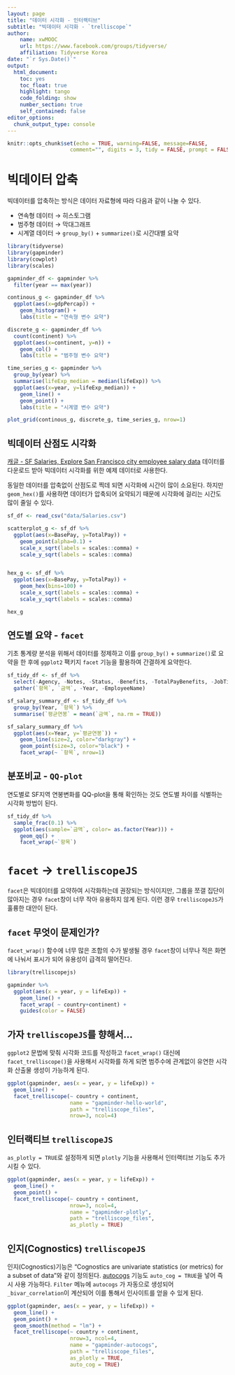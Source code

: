 ```yaml
---
layout: page
title: "데이터 시각화 - 인터랙티브"
subtitle: "빅데이터 시각화 - `trelliscope`"
author:
    name: xwMOOC
    url: https://www.facebook.com/groups/tidyverse/
    affiliation: Tidyverse Korea
date: "`r Sys.Date()`"
output:
  html_document: 
    toc: yes
    toc_float: true
    highlight: tango
    code_folding: show
    number_section: true
    self_contained: false
editor_options: 
  chunk_output_type: console
---
```



```r
knitr::opts_chunk$set(echo = TRUE, warning=FALSE, message=FALSE,
                    comment="", digits = 3, tidy = FALSE, prompt = FALSE, fig.align = 'center')

```


# 빅데이터 압축 {#bigdata-compression}

빅데이터를 압축하는 방식은 데이터 자료형에 따라 다음과 같이 나눌 수 있다.

- 연속형 데이터 &rarr; 히스토그램
- 범주형 데이터 &rarr; 막대그래프
- 시계열 데이터 &rarr; `group_by()` + `summarize()`로 시간대별 요약


```r
library(tidyverse)
library(gapminder)
library(cowplot)
library(scales)

gapminder_df <- gapminder %>% 
  filter(year == max(year))

continous_g <- gapminder_df %>% 
  ggplot(aes(x=gdpPercap)) +
    geom_histogram() +
    labs(title = "연속형 변수 요약")

discrete_g <- gapminder_df %>% 
  count(continent) %>% 
  ggplot(aes(x=continent, y=n)) +
    geom_col() +
    labs(title = "범주형 변수 요약")

time_series_g <- gapminder %>% 
  group_by(year) %>% 
  summarise(lifeExp_median = median(lifeExp)) %>% 
  ggplot(aes(x=year, y=lifeExp_median)) +
    geom_line() +
    geom_point() +
    labs(title = "시계열 변수 요약")

plot_grid(continous_g, discrete_g, time_series_g, nrow=1)
```


## 빅데이터 산점도 시각화 {#bigdata-compression-scatterplot}


[캐글 - SF Salaries, Explore San Francisco city employee salary data](https://www.kaggle.com/kaggle/sf-salaries) 데이터를 다운로드 받아 빅데이터 시각화를 위한 예제 데이터로 사용한다.

동일한 데이터를 압축없이 산점도로 찍데 되면 시각화에 시간이 많이 소요된다. 하지만 `geom_hex()`를 사용하면 데이터가 압축되어 요약되기 때문에 시각화에 걸리는 시간도 많이 줄일 수 있다.

```r
sf_df <- read_csv("data/Salaries.csv")

scatterplot_g <- sf_df %>% 
  ggplot(aes(x=BasePay, y=TotalPay)) +
    geom_point(alpha=0.1) +
    scale_x_sqrt(labels = scales::comma) +
    scale_y_sqrt(labels = scales::comma)


hex_g <- sf_df %>% 
  ggplot(aes(x=BasePay, y=TotalPay)) +
    geom_hex(bins=100) +
    scale_x_sqrt(labels = scales::comma) +
    scale_y_sqrt(labels = scales::comma)

hex_g
```


## 연도별 요약 - `facet` {#bigdata-compression-facet}

기초 통계량 분석을 위해서 데이터를 정제하고 이를 `group_by()` + `summarize()`로 요약을 한 후에 `ggplot2` 팩키지 `facet` 기능을 활용하여 간결하게 요약한다. 

```r
sf_tidy_df <- sf_df %>% 
  select(-Agency, -Notes, -Status, -Benefits, -TotalPayBenefits, -JobTitle, -Id) %>% 
  gather(`항목`, `금액`, -Year, -EmployeeName)

sf_salary_summary_df <- sf_tidy_df %>% 
  group_by(Year, `항목`) %>% 
  summarise(`평균연봉` = mean(`금액`, na.rm = TRUE))

sf_salary_summary_df %>% 
  ggplot(aes(x=Year, y=`평균연봉`)) +
    geom_line(size=2, color="darkgray") +
    geom_point(size=3, color="black") +
    facet_wrap(~ `항목`, nrow=1)
```


## 분포비교 - `QQ-plot` {#bigdata-compression-distribution}

연도별로 SF지역 연봉변화를 QQ-plot을 통해 확인하는 것도 연도별 차이를 식별하는 시각화 방법이 된다.

```r
sf_tidy_df %>% 
  sample_frac(0.1) %>% 
  ggplot(aes(sample=`금액`, color= as.factor(Year))) +
    geom_qq() +
    facet_wrap(~`항목`)
```


# `facet` &rarr; `trelliscopeJS` {#bigdata-facet2trelliscope}

`facet`은 빅데이터를 요약하여 시각화하는데 권장되는 방식이지만, 
그룹을 쪼갤 집단이 많아지는 경우 `facet`창이 너무 작아 유용하지 않게 된다.
이런 경우 `trelliscopeJS`가 훌륭한 대안이 된다.

## `facet` 무엇이 문제인가? {#bigdata-facet-problem}

`facet_wrap()` 함수에 너무 많은 조합의 수가 발생될 경우 `facet`창이 너무나 적은 화면에 나눠서 표시가 되어 유용성이 급격히 떨어진다.

```r
library(trelliscopejs)

gapminder %>% 
  ggplot(aes(x = year, y = lifeExp)) +
    geom_line() +
    facet_wrap( ~ country+continent) +
    guides(color = FALSE)
```

## 가자 `trelliscopeJS`를 향해서... {#bigdata-trelliscopeJS}  

`ggplot2` 문법에 맞춰 시각화 코드를 작성하고 `facet_wrap()` 대신에 `facet_trelliscope()`을 사용해서 시각화를 하게 되면 범주수에 관계없이 유연한 시각화 산출물 생성이 가능하게 된다.


```r
ggplot(gapminder, aes(x = year, y = lifeExp)) +
  geom_line() +
  facet_trelliscope(~ country + continent,
                    name = "gapminder-hello-world",
                    path = "trelliscope_files",
                    nrow=3, ncol=4)
```


## 인터랙티브 `trelliscopeJS` {#bigdata-trelliscope-interactive}

`as_plotly = TRUE`로 설정하게 되면 `plotly` 기능을 사용해서 인터랙티브 기능도 추가시킬 수 있다.

```r
ggplot(gapminder, aes(x = year, y = lifeExp)) +
  geom_line() +
  geom_point() +
  facet_trelliscope(~ country + continent,
                    nrow=3, ncol=4,
                    name = "gapminder-plotly",
                    path = "trelliscope_files",
                    as_plotly = TRUE)
```


## 인지(Cognostics) `trelliscopeJS` {#bigdata-trelliscope-interactive}

인지(Cognostics)기능은 "Cognostics are univariate statistics (or metrics) for a subset of data"와 같이 정의된다. [autocogs](https://github.com/schloerke/autocogs) 기능도 `auto_cog = TRUE`을 넣어 즉시 사용 가능하다. `Filter` 메뉴에 `autocogs` 가 자동으로 생성되어 `_bivar_correlation`이 계산되어 이를 통해서 인사이트를 얻을 수 있게 된다.

```r
ggplot(gapminder, aes(x = year, y = lifeExp)) +
  geom_line() +
  geom_point() +
  geom_smooth(method = "lm") +
  facet_trelliscope(~ country + continent,
                    nrow=3, ncol=4,
                    name = "gapminder-autocogs",
                    path = "trelliscope_files",
                    as_plotly = TRUE,
                    auto_cog = TRUE)
```



